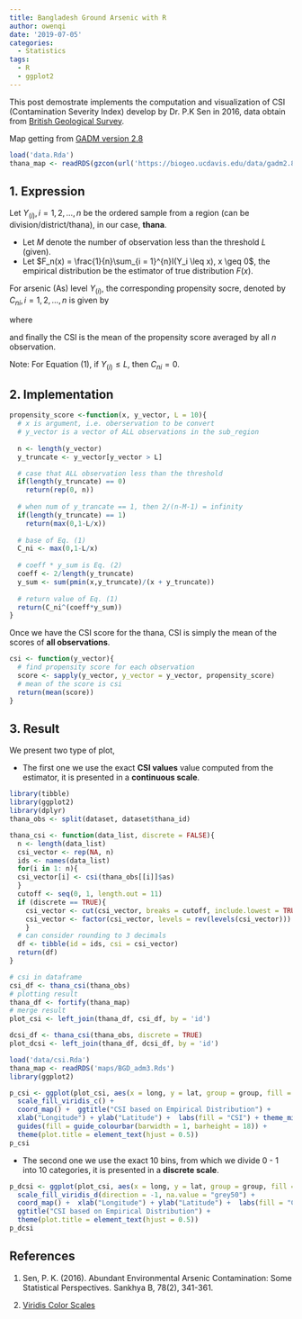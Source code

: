 ```yaml
---
title: Bangladesh Ground Arsenic with R
author: owenqi
date: '2019-07-05'
categories:
  - Statistics
tags:
  - R
  - ggplot2
---
```


This post demostrate implements the computation and visualization of CSI (Contamination Severity Index) develop by Dr. P.K Sen in 2016, data obtain from [British Geological Survey](https://www.bgs.ac.uk/arsenic/bangladesh/).

Map getting from [GADM version 2.8](https://gadm.org/download_country_v2.html)

```r
load('data.Rda')
thana_map <- readRDS(gzcon(url('https://biogeo.ucdavis.edu/data/gadm2.8/rds/BGD_adm3.rds')))
```

## 1. Expression

Let $Y_{(i)}, i = 1,2, \ldots, n$ be the ordered sample from a region (can be division/district/thana), in our case, **thana**. 

* Let $M$ denote the number of observation less than the threshold $L$ (given).
* Let $F_n(x) = \frac{1}{n}\sum_{i = 1}^{n}I(Y_i \leq x), x \geq 0$, the empirical distribution be the estimator of true distribution $F(x)$.

For arsenic (As) level $Y_{(i)}$, the corresponding propensity socre, denoted by $C_{ni}, i = 1,2, \ldots,n$ is given by

\begin{align}
\tag{2.1}
C_{ni} = \max(0, (1 - L/Y_i)^{\hat{\theta(Y_{(i)})}})
\end{align}

where

\begin{align}
\tag{2.2}
\hat{\theta(Y_{(i)})} = \frac{2}{n-M}\sum_{j = M+1}^{n}\frac{\min(Y_{(i)},Y_{(j)})}{Y_{(i)}+ Y_{(j)}}, i = 1,\ldots, n
\end{align}

and finally the CSI is the mean of the propensity score averaged by all $n$ observation.

\begin{align}
\tag{2.3}
\hat{C}_E = \frac{1}{n}\sum_{M \leq i \leq n}C_{ni}
\end{align}

Note: For Equation (1), if $Y_{(i)} \leq L$, then $C_{ni} = 0$.

## 2. Implementation

```r
propensity_score <-function(x, y_vector, L = 10){
  # x is argument, i.e. oberservation to be convert
  # y_vector is a vector of ALL observations in the sub_region
  
  n <- length(y_vector)
  y_truncate <- y_vector[y_vector > L]

  # case that ALL observation less than the threshold
  if(length(y_truncate) == 0)
    return(rep(0, n))
  
  # when num of y_trancate == 1, then 2/(n-M-1) = infinity
  if(length(y_truncate) == 1)
    return(max(0,1-L/x))
    
  # base of Eq. (1)
  C_ni <- max(0,1-L/x)
  
  # coeff * y_sum is Eq. (2)
  coeff <- 2/length(y_truncate)
  y_sum <- sum(pmin(x,y_truncate)/(x + y_truncate))
  
  # return value of Eq. (1)
  return(C_ni^(coeff*y_sum))
}
```

Once we have the CSI score for the thana, CSI is simply the mean of the scores of **all observations**.
```r
csi <- function(y_vector){
  # find propensity score for each observation
  score <- sapply(y_vector, y_vector = y_vector, propensity_score)
  # mean of the score is csi
  return(mean(score))
}
```

## 3. Result

We present two type of plot, 

* The first one we use the exact **CSI values** value computed from the estimator, it is presented in a **continuous scale**.

```r
library(tibble)
library(ggplot2)
library(dplyr)
thana_obs <- split(dataset, dataset$thana_id)

thana_csi <- function(data_list, discrete = FALSE){
  n <- length(data_list)
  csi_vector <- rep(NA, n)
  ids <- names(data_list)
  for(i in 1: n){
  csi_vector[i] <- csi(thana_obs[[i]]$as)
  }
  cutoff <- seq(0, 1, length.out = 11)
  if (discrete == TRUE){
    csi_vector <- cut(csi_vector, breaks = cutoff, include.lowest = TRUE)
    csi_vector <- factor(csi_vector, levels = rev(levels(csi_vector)))
    }
  # can consider rounding to 3 decimals
  df <- tibble(id = ids, csi = csi_vector)
  return(df)
}

# csi in dataframe
csi_df <- thana_csi(thana_obs)
# plotting result
thana_df <- fortify(thana_map)
# merge result
plot_csi <- left_join(thana_df, csi_df, by = 'id')

dcsi_df <- thana_csi(thana_obs, discrete = TRUE)
plot_dcsi <- left_join(thana_df, dcsi_df, by = 'id')
```

```r
load('data/csi.Rda')
thana_map <- readRDS('maps/BGD_adm3.Rds')
library(ggplot2)

p_csi <- ggplot(plot_csi, aes(x = long, y = lat, group = group, fill = csi)) + geom_polygon(color = "white") +
  scale_fill_viridis_c() + 
  coord_map() +  ggtitle("CSI based on Empirical Distribution") +
  xlab("Longitude") + ylab("Latitude") +  labs(fill = "CSI") + theme_minimal() +
  guides(fill = guide_colourbar(barwidth = 1, barheight = 18)) + 
  theme(plot.title = element_text(hjust = 0.5))
p_csi
```

* The second one we use the exact 10 bins, from which we divide 0 - 1 into 10 categories, it is presented in a **discrete scale**.

```r
p_dcsi <- ggplot(plot_csi, aes(x = long, y = lat, group = group, fill = dcsi)) + geom_polygon(color = "white") +
  scale_fill_viridis_d(direction = -1, na.value = "grey50") + 
  coord_map() +  xlab("Longitude") + ylab("Latitude") +  labs(fill = "CSI") + theme_minimal() +
  ggtitle("CSI based on Empirical Distribution") +
  theme(plot.title = element_text(hjust = 0.5))
p_dcsi
```

## References

1. Sen, P. K. (2016). Abundant Environmental Arsenic Contamination: Some Statistical Perspectives. Sankhya B, 78(2), 341-361.

3. [Viridis Color Scales](https://cran.r-project.org/web/packages/viridis/vignettes/intro-to-viridis.html)